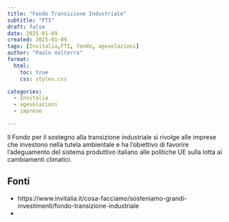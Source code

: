 ```yaml
---
title: "Fondo Transizione Industriale"
subtitle: "FTI"
draft: false
date: 2025-01-09
created: 2025-01-09
tags: [Invitalia,FTI, fondo, agevolazioni]
author: "Paolo Volterra"
format:
  html:
    toc: true
    css: styles.css

categories:
  - Invitalia
  - agevolazioni
  - imprese

---
```


Il Fondo per il sostegno alla transizione industriale si rivolge alle imprese che investono nella tutela ambientale e ha l’obiettivo di favorire l’adeguamento del sistema produttivo italiano alle politiche UE sulla lotta ai cambiamenti climatici.




## Fonti

- https://www.invitalia.it/cosa-facciamo/sosteniamo-grandi-investimenti/fondo-transizione-industriale
- 